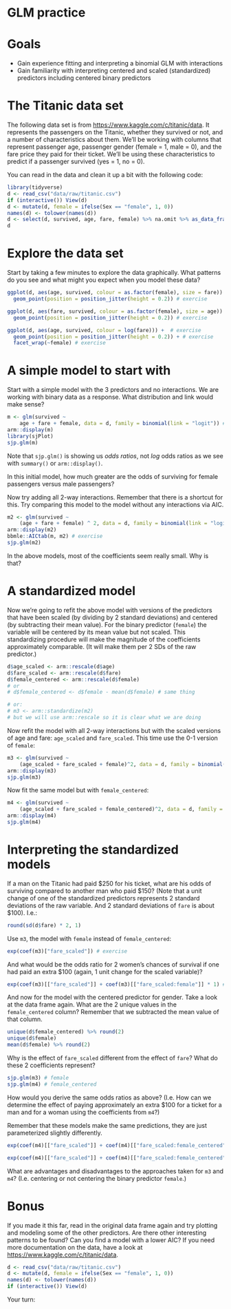 # GLM practice 

# Goals

- Gain experience fitting and interpreting a binomial GLM with interactions
- Gain familiarity with interpreting centered and scaled (standardized) predictors including centered binary predictors
 
# The Titanic data set 

The following data set is from <https://www.kaggle.com/c/titanic/data>. It represents the passengers on the Titanic, whether they survived or not, and a number of characteristics about them. We'll be working with columns that represent passenger age, passenger gender (female = 1, male = 0), and the fare price they paid for their ticket. We'll be using these characteristics to predict if a passenger survived (yes = 1, no = 0).

You can read in the data and clean it up a bit with the following code:

```r
library(tidyverse)
d <- read_csv("data/raw/titanic.csv")
if (interactive()) View(d)
d <- mutate(d, female = ifelse(Sex == "female", 1, 0))
names(d) <- tolower(names(d))
d <- select(d, survived, age, fare, female) %>% na.omit %>% as_data_frame()
d
```

# Explore the data set 

Start by taking a few minutes to explore the data graphically. What patterns do you see and what might you expect when you model these data? 

```r
ggplot(d, aes(age, survived, colour = as.factor(female), size = fare)) + # exercise
  geom_point(position = position_jitter(height = 0.2)) # exercise

ggplot(d, aes(fare, survived, colour = as.factor(female), size = age)) +  # exercise
  geom_point(position = position_jitter(height = 0.2)) # exercise

ggplot(d, aes(age, survived, colour = log(fare))) +  # exercise
  geom_point(position = position_jitter(height = 0.2)) + # exercise
  facet_wrap(~female) # exercise
```

# A simple model to start with

Start with a simple model with the 3 predictors and no interactions. We are working with binary data as a response. What distribution and link would make sense? 

```r
m <- glm(survived ~ 
    age + fare + female, data = d, family = binomial(link = "logit")) # exercise
arm::display(m)
library(sjPlot)
sjp.glm(m)
```

Note that `sjp.glm()` is showing us *odds ratios*, not *log* odds ratios as we see with `summary()` or `arm::display()`.

In this initial model, how much greater are the odds of surviving for female passengers versus male passengers? 

Now try adding all 2-way interactions. Remember that there is a shortcut for this. Try comparing this model to the model without any interactions via AIC.

```r
m2 <- glm(survived ~
    (age + fare + female) ^ 2, data = d, family = binomial(link = "logit")) # exercise
arm::display(m2)
bbmle::AICtab(m, m2) # exercise
sjp.glm(m2)
```

In the above models, most of the coefficients seem really small. Why is that? 

# A standardized model 

Now we're going to refit the above model with versions of the predictors that have been scaled (by dividing by 2 standard deviations) and centered (by subtracting their mean value). For the binary predictor (`female`) the variable will be centered by its mean value but not scaled. This standardizing procedure will make the magnitude of the coefficients approximately comparable. (It will make them per 2 SDs of the raw predictor.)

```r
d$age_scaled <- arm::rescale(d$age)
d$fare_scaled <- arm::rescale(d$fare)
d$female_centered <- arm::rescale(d$female)
# or
# d$female_centered <- d$female - mean(d$female) # same thing

# or:
# m3 <- arm::standardize(m2)
# but we will use arm::rescale so it is clear what we are doing 
```

Now refit the model with all 2-way interactions but with the scaled versions of age and fare: `age_scaled` and `fare_scaled`. This time use the 0-1 version of `female`:

```r
m3 <- glm(survived ~ 
    (age_scaled + fare_scaled + female)^2, data = d, family = binomial()) # exercise
arm::display(m3)
sjp.glm(m3)
```

Now fit the same model but with `female_centered`:

```r
m4 <- glm(survived ~ 
    (age_scaled + fare_scaled + female_centered)^2, data = d, family = binomial()) # exercise
arm::display(m4)
sjp.glm(m4)
```

# Interpreting the standardized models 

If a man on the Titanic had paid \$250 for his ticket, what are his odds of surviving compared to another man who paid \$150? (Note that a unit change of one of the standardized predictors represents 2 standard deviations of the raw variable. And 2 standard deviations of `fare` is about \$100). I.e.:

```r
round(sd(d$fare) * 2, 1)
```

Use `m3`, the model with `female` instead of `female_centered`:

```r
exp(coef(m3)["fare_scaled"]) # exercise
```

And what would be the odds ratio for 2 women's chances of survival if one had paid an extra \$100 (again, 1 unit change for the scaled variable)?

```r
exp(coef(m3)[["fare_scaled"]] + coef(m3)[["fare_scaled:female"]] * 1) # exercise
```

And now for the model with the centered predictor for gender. Take a look at the data frame again. What are the 2 unique values in the `female_centered` column? Remember that we subtracted the mean value of that column. 

```r
unique(d$female_centered) %>% round(2)
unique(d$female)
mean(d$female) %>% round(2)
```

Why is the effect of `fare_scaled` different from the effect of `fare`? What do these 2 coefficients represent? 

```r
sjp.glm(m3) # female
sjp.glm(m4) # female_centered
```

How would you derive the same odds ratios as above? (I.e. How can we determine the effect of paying approximately an extra \$100 for a ticket for a man and for a woman using the coefficients from `m4`?) 

Remember that these models make the same predictions, they are just parameterized slightly differently.

```r
exp(coef(m4)[["fare_scaled"]] + coef(m4)[["fare_scaled:female_centered"]] * 0.63) # exercise

exp(coef(m4)[["fare_scaled"]] + coef(m4)[["fare_scaled:female_centered"]] * -0.37) # exercise
```

What are advantages and disadvantages to the approaches taken for `m3` and `m4`? (I.e. centering or not centering the binary predictor `female`.)

# Bonus 

If you made it this far, read in the original data frame again and try plotting and modeling some of the other predictors. Are there other interesting patterns to be found? Can you find a model with a lower AIC? If you need more documentation on the data, have a look at <https://www.kaggle.com/c/titanic/data>.

```r
d <- read_csv("data/raw/titanic.csv")
d <- mutate(d, female = ifelse(Sex == "female", 1, 0))
names(d) <- tolower(names(d))
if (interactive()) View(d)
```

Your turn:

```r

```
